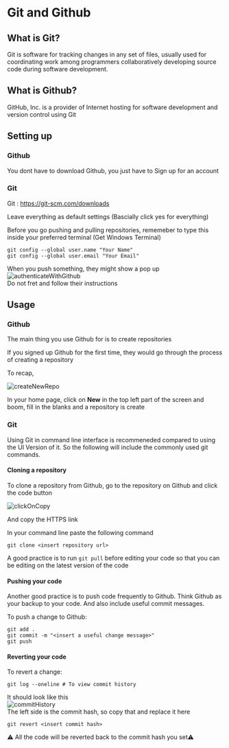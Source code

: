 # Git and Github

## What is Git?  
  
Git is software for tracking changes in any set of files, usually used for coordinating work among programmers collaboratively developing source code during software development.  
  
## What is Github?
  
GitHub, Inc. is a provider of Internet hosting for software development and version control using Git  

## Setting up

### Github  
  
You dont have to download Github, you just have to Sign up for an account  

### Git
Git : https://git-scm.com/downloads
  
Leave everything as default settings (Bascially click yes for everything)
  
Before you go pushing and pulling repositories, rememeber to type this inside your preferred terminal (Get Windows Terminal)
```
git config --global user.name "Your Name"
git config --global user.email "Your Email"
```
  
When you push something, they might show a pop up 
![authenticateWithGithub][]  
Do not fret and follow their instructions
## Usage
### Github  
  
The main thing you use Github for is to create repositories  
  
If you signed up Github for the first time, they would go through the process of creating a repository  
  
To recap, 

![createNewRepo][]  

In your home page, click on **New** in the top left part of the screen and boom, fill in the blanks and a repository is create

### Git
Using Git in command line interface is recommeneded compared to using the UI Version of it. So the following will include the commonly used git commands.  
  
#### Cloning a repository
  
To clone a repository from Github, go to the repository on Github and click the code button

![clickOnCopy][]
  
And copy the HTTPS link  
  
In your command line paste the following command

```
git clone <insert repository url>
```
    
A good practice is to run ```git pull``` before editing your code so that you can be editing on the latest version of the code  

#### Pushing your code
  
Another good practice is to push code frequently to Github. Think Github as your backup to your code. And also include useful commit messages.
  
To push a change to Github:
```
git add .
git commit -m "<insert a useful change message>"
git push
```
  
#### Reverting your code
  
To revert a change:
```
git log --oneline # To view commit history 
```
  
It should look like this  
![commitHistory][]  
The left side is the commit hash, so copy that and replace it here  
```
git revert <insert commit hash>
```
⚠️ All the code will be reverted back to the commit hash you set⚠️  
  
[commitHistory]:/img/docs/others/commitHistory.png
[clickOnCopy]:/img/docs/others/clickOnCopy.png
[authenticateWithGithub]:/img/docs/others/authenticateWithGithub.png
[createNewRepo]:/img/docs/others/createNewRepo.png